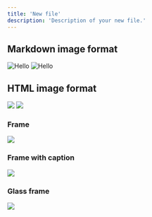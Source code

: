 ```yaml
---
title: 'New file'
description: 'Description of your new file.'
---
```


## Markdown image format
![Hello](/logo/dark.svg)
![Hello](/logo/light.svg)

## HTML image format
<img src="/logo/dark.svg" />
<img src="/logo/light.svg" />

### Frame

<Frame>
  <img src="/logo/light.svg" />
</Frame>

### Frame with caption

<Frame caption="Caption Text">
  <img src="/logo/light.svg" />
</Frame>

### Glass frame

<Frame type="glass">
  <img src="/logo/light.svg" />
</Frame>